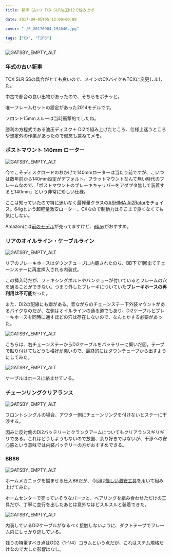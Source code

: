 ---
title: 新車（古い）TCX SLR油圧Di2で組み上げ

date: 2017-09-05T05:13:00+00:00

cover: "./P_20170904_194046.jpg"

tags: ["CX", "TIPS"]
---

![GATSBY_EMPTY_ALT](./P_20170904_194046.jpg)

### 年式の古い新車

TCX SLR SSの具合がとても良いので、メインのCXバイクもTCXに変更しました。

中古で都合の良い出物があったので、そちらをポチッと。

唯一フレームセットの設定があった2014モデルです。

フロント15mmスルーは当時衝撃的でしたね。

勝利の方程式である油圧ディスク＋ Di2で組み上げたところ、仕様上迷うところや想定外の作業があったので備忘も兼ねてメモ。

### ポストマウント 140mm ローター

![GATSBY_EMPTY_ALT](./DSC_7785.jpg)

今でこそディスクロードのおかげで140mmローターは当たり前ですが、こいつは数年前から140mm設定がデフォルト。フラットマウントなんて無い時代のフレームなので、「ポストマウントのブレーキキャリパーをアダプタ無しで装着すると140mm」という非常に珍しい仕様。

ここは知っていたので特に迷いなく最軽量クラスの[ASHIMA Ai2Rotor][1]をチョイス。64gという超軽量激安ローター。CXなので制動力はそこまで良くなくても気にしない。

Amazonには<a href="http://amzn.to/2eHadCZ" target="_blank" rel="noopener">前のモデル</a>が売ってますけど、[ebay][1]がおすすめ。

### リアのオイルライン・ケーブルライン

![GATSBY_EMPTY_ALT](./DSC_7857.jpg)

リアのブレーキホースはダウンチューブに内蔵されたのち、BB下で1回出てチェーンステーに再度挿入される内装式。

この挿入時だが、フィキシングボルトやバンジョーが付いているとフレームの穴を通ることができない。つまり外したブレーキについていた**ブレーキホースの再利用は不可能**だった。

また、Di2の配線にも癖がある。昔ながらのチェーンステー下外装マウントがあるバイクなのだが、左側はオイルラインの通る道でもあり、Di2ケーブルとブレーキホースを同時に通すほどの穴は存在しないので、なんとかする必要があった。

![GATSBY_EMPTY_ALT](./DSC_7858.jpg)

こちらは、右チェーンステーからDi2ケーブルをバッテリーに繋いだ図。テープで貼り付けてもどうも格好が悪いので、最終的にはダウンチューブから出すようにしてみた。

![GATSBY_EMPTY_ALT](./P_20170904_192021.jpg)

ケーブルはホースに絡ませている。

### チェーンリングクリアランス

![GATSBY_EMPTY_ALT](./P_20170904_184647.jpg)

フロントシングルの場合、アウター側にチェーンリングを付けないとステーに干渉する。

因みに反対側のDi2バッテリーとクランクアームについてもクリアランスギリギリである。これはどうしようもないので放置、余り好きではないが、干渉への安心感という意味では内装バッテリーの方がおすすめできる。

### BB86

![GATSBY_EMPTY_ALT](./P_20170904_184136.jpg)

ホームメカニックを悩ませる圧入BBだが、今回は<a href="https://amzn.to/3rXnLdt" target="_blank" rel="noopener">怪しい激安工具</a>を用いて組み上げてみた。

ホームセンターで売っていそうなパーツと、ベアリングを組み合わせただけの工具だが、丁寧に並行を出したあとは意外なほどスルスルと装着できた。

![GATSBY_EMPTY_ALT](./DSC_7854.jpg)

内装しているDi2ケーブルがなるべく接触しないように、ダクトテープでフレーム内にしっかり逃している。

残りの特筆すべき点はOD2（1-1/4）コラムという点だが、これはステム規格だけなので大した影響はなし。

<LinkBox isAmazonLink url="https://www.amazon.co.jp/dp/B07HKM3TJW/" />

[1]: http://www.ebay.com/itm/ASHIMA-Ai2-The-Worlds-Lightest-Stainless-Disc-Rotor-140mm-64g-ABE-/131992899865?epid=2058435442&hash=item1ebb63d119:g:U8AAAOSw44BYHFd1
